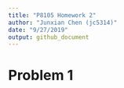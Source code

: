 ```yaml
---
title: "P8105 Homework 2"
author: "Junxian Chen (jc5314)"
date: "9/27/2019"
output: github_document
---
```


# Problem 1


